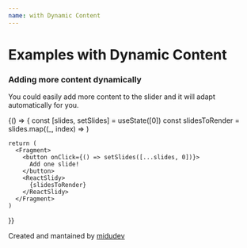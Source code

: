 ```yaml
---
name: with Dynamic Content
---
```


# Examples with Dynamic Content

### Adding more content dynamically
You could easily add more content to the slider and it will adapt automatically for you.


<Playground>
  {() => {
    const [slides, setSlides] = useState([0])
    const slidesToRender = slides.map((_, index) => <Number key={index} num={index} />)
    
    return (
      <Fragment>
        <button onClick={() => setSlides([...slides, 0])}>
          Add one slide!
        </button>
        <ReactSlidy>
          {slidesToRender}
        </ReactSlidy>
      </Fragment>
    )
  }}
</Playground>

Created and mantained by [midudev](https://midu.dev)